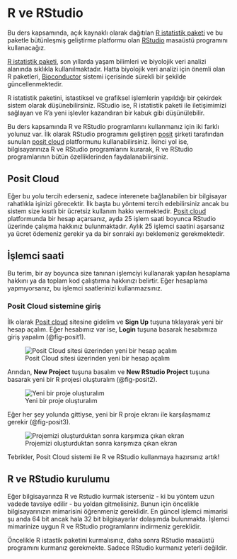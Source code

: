 # R ve RStudio {#sec-sistem}

Bu ders kapsamında, açık kaynaklı olarak dağıtılan [R istatistik paketi](https://www.r-project.org/) ve bu paketle bütünleşmiş geliştirme platformu olan [RStudio](https://posit.co/download/rstudio-desktop/) masaüstü programını kullanacağız.

[R istatistik paketi](https://www.r-project.org/), son yıllarda yaşam bilimleri ve biyolojik veri analizi alanında sıklıkla kullanılmaktadır. Hatta biyolojik veri analizi için önemli olan R paketleri, [Bioconductor](https://www.bioconductor.org/) sistemi içerisinde sürekli bir şekilde güncellenmektedir.

R istatistik paketini, istastiksel ve grafiksel işlemlerin yapıldığı bir çekirdek sistem olarak düşünebilirsiniz. RStudio ise, R istatistik paketi ile iletişimimizi sağlayan ve R'a yeni işlevler kazandıran bir kabuk gibi düşünülebilir.

Bu ders kapsamında R ve RStudio programlarını kullanmanız için iki farklı yolunuz var. İlk olarak RStudio programını geliştiren [posit](https://posit.co/) şirketi tarafından sunulan [posit cloud](https://posit.co/products/cloud/cloud/) platformunu kullanabilirsiniz. İkinci yol ise, bilgisayarınıza R ve RStudio programlarını kurarak, R ve RStudio programlarının bütün özelliklerinden faydalanabilirsiniz.

## Posit Cloud

Eğer bu yolu tercih ederseniz, sadece interenete bağlanabilen bir bilgisayar rahatlıkla işinizi görecektir. İlk başta bu yöntemi tercih edebilirsiniz ancak bu sistem size kısıtlı bir ücretsiz kullanım hakkı vermektedir. [Posit cloud](https://posit.co/products/cloud/cloud/) platformunda bir hesap açarsanız, ayda 25 işlem saati boyunca RStudio üzerinde çalışma hakkınız bulunmaktadır. Aylık 25 işlemci saatini aşarsanız ya ücret ödemeniz gerekir ya da bir sonraki ayı beklemeniz gerekmektedir.

:::{.callout-note}
## İşlemci saati

Bu terim, bir ay boyunca size tanınan işlemciyi kullanarak yapılan hesaplama hakkını ya da toplam kod çalıştırma hakkınızı belirtir. Eğer hesaplama yapmıyorsanız, bu işlemci saatlerinizi kullanmazsınız.
:::

### Posit Cloud sistemine giriş

İlk olarak [Posit cloud](https://posit.co/products/cloud/cloud/) sitesine gidelim ve **Sign Up** tuşuna tıklayarak yeni bir hesap açalım. Eğer hesabımız var ise, **Login** tuşuna basarak hesabımıza giriş yapalım (@fig-posit1).

![Posit Cloud sitesi üzerinden yeni bir hesap açalım](images/posit1.png){#fig-posit1}

Arından, **New Project** tuşuna basalım ve **New RStudio Project** tuşuna basarak yeni bir R projesi oluşturalım (@fig-posit2).

![Yeni bir proje oluşturalım](images/posit2.png){#fig-posit2}

Eğer her şey yolunda gittiyse, yeni bir R proje ekranı ile karşılaşmamız gerekir (@fig-posit3).

![Projemizi oluşturduktan sonra karşımıza çıkan ekran](images/posit3.png){#fig-posit3}

Tebrikler, Posit Cloud sistemi ile R ve RStudio kullanmaya hazırsınız artık!

## R ve RStudio kurulumu

Eğer bilgisayarınza R ve Rstudio kurmak isterseniz - ki bu yöntem uzun vadede tavsiye edilir - bu yoldan gitmelisiniz. Bunun için öncelikle bilgisayarınızın mimarisini öğrenmeniz gereklidir. En güncel işlemci mimarisi şu anda 64 bit ancak hala 32 bit bilgisayarlar dolaşımda bulunmakta. İşlemci mimarinize uygun R ve RStudio programlarını indirmeniz gereklidir.

Öncelikle R istastik paketini kurmalısınız, daha sonra RStudio masaüstü programını kurmanız gerekmekte. Sadece RStudio kurmanız yeterli değildir.

